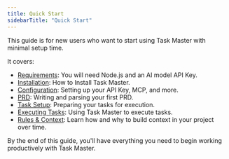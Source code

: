 ```yaml
---
title: Quick Start
sidebarTitle: "Quick Start"
---
```


This guide is for new users who want to start using Task Master with minimal setup time.

It covers:
- [Requirements](/getting-started/quick-start/requirements): You will need Node.js and an AI model API Key.
- [Installation](/getting-started/quick-start/installation): How to Install Task Master.
- [Configuration](/getting-started/quick-start/configuration-quick): Setting up your API Key, MCP, and more.
- [PRD](/getting-started/quick-start/prd-quick): Writing and parsing your first PRD.
- [Task Setup](/getting-started/quick-start/tasks-quick): Preparing your tasks for execution.
- [Executing Tasks](/getting-started/quick-start/execute-quick): Using Task Master to execute tasks.
- [Rules & Context](/getting-started/quick-start/rules-quick): Learn how and why to build context in your project over time.

<Tip>
By the end of this guide, you'll have everything you need to begin working productively with Task Master.
</Tip>